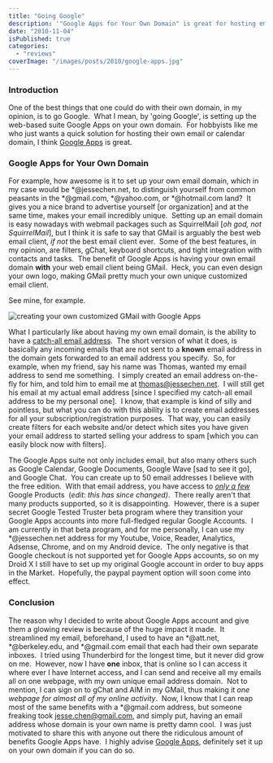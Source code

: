 ```yaml
---
title: "Going Google"
description: '"Google Apps for Your Own Domain" is great for hosting email and calendar services on your own domain (e.g. jessechen.net) while leveraging Google''s superior products.'
date: "2010-11-04"
isPublished: true
categories:
  - "reviews"
coverImage: "/images/posts/2010/google-apps.jpg"
---
```


### Introduction

One of the best things that one could do with their own domain, in my opinion, is to go Google.  What I mean, by 'going Google', is setting up the web-based suite Google Apps on your own domain.  For hobbyists like me who just wants a quick solution for hosting their own email or calendar domain, I think [Google Apps](http://www.google.com/apps/intl/en/group/index.html) is great.

### Google Apps for Your Own Domain

For example, how awesome is it to set up your own email domain, which in my case would be \*@jessechen.net, to distinguish yourself from common peasants in the \*@gmail.com, \*@yahoo.com, or \*@hotmail.com land?  It gives you a nice brand to advertise yourself \[or organization\] and at the same time, makes your email incredibly unique.  Setting up an email domain is easy nowadays with webmail packages such as SquirrelMail \[_oh god, not SquirrelMail_\], but I think it is safe to say that GMail is arguably the best web email client, _if not_ the best email client ever.  Some of the best features, in my opinion, are filters, gChat, keyboard shortcuts, and tight integration with contacts and tasks.  The benefit of Google Apps is having your own email domain **with** your web email client being GMail.  Heck, you can even design your own logo, making GMail pretty much your own unique customized email client.

See mine, for example.

![creating your own customized GMail with Google Apps](/images/posts/2010/jessechen-net-gmail.png)

What I particularly like about having my own email domain, is the ability to have a [catch-all email address](http://en.wikipedia.org/wiki/Catch-all).  The short version of what it does, is basically any incoming emails that are not sent to a **known** email address in the domain gets forwarded to an email address you specify.  So, for example, when my friend, say his name was Thomas, wanted my email address to send me something.  I simply created an email address on-the-fly for him, and told him to email me at thomas@jessechen.net.  I will still get his email at my actual email address \[since I specified my catch-all email address to be my personal one\].  I know, that example is kind of silly and pointless, but what you can do with this ability is to create email addresses for all your subscription/registration purposes.  That way, you can easily create filters for each website and/or detect which sites you have given your email address to started selling your address to spam \[which you can easily block now with filters\].

The Google Apps suite not only includes email, but also many others such as Google Calendar, Google Documents, Google Wave \[sad to see it go\], and Google Chat.  You can create up to 50 email addresses I believe with the free edition.  With that email address, you have access to _[only a few](http://smarterware.org/6394/google-apps-vs-google-accounts-resolution-coming)_ Google Products  (_edit: this has since changed)_.  There really aren't that many products supported, so it is disappointing.  However, there is a super secret Google Tested Truster beta program where they transition your Google Apps accounts into more full-fledged regular Google Accounts.  I am currently in that beta program, and for me personally, I can use my \*@jessechen.net address for my Youtube, Voice, Reader, Analytics, Adsense, Chrome, and on my Android device.  The only negative is that Google checkout is not supported yet for Google Apps accounts, so on my Droid X I still have to set up my original Google account in order to buy apps in the Market.  Hopefully, the paypal payment option will soon come into effect.

### Conclusion

The reason why I decided to write about Google Apps account and give them a glowing review is because of the huge impact it made.  It streamlined my email, beforehand, I used to have an \*@att.net, \*@berkeley.edu, and \*@gmail.com email that each had their own separate inboxes.  I tried using Thunderbird for the longest time, but it never did grow on me.  However, now I have **one** inbox, that is online so I can access it where ever I have Internet access, and I can send and receive all my emails all on one webpage, with my own unique email address domain.  Not to mention, I can sign on to gChat and AIM in my GMail, thus making it _one webpage for almost all of my online activity_.  Now, I know that I can reap most of the same benefits with a \*@gmail.com address, but someone freaking took jesse.chen@gmail.com, and simply put, having an email address whose domain is your own name is pretty damn cool.  I was just motivated to share this with anyone out there the ridiculous amount of benefits Google Apps have.  I highly advise [Google Apps](http://www.google.com/apps/intl/en/business/index.html), definitely set it up on your own domain if you can do so.
